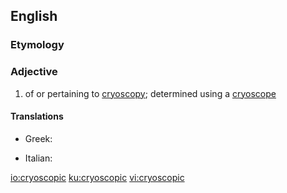 ==English==

===Etymology===
{{confix|cryo|scopic|lang=en}}

===Adjective===
{{en-adj|-}}

# {{label|en|chemistry|physics}} of or pertaining to [[cryoscopy]]; determined using a [[cryoscope]]

====Translations====
{{trans-top|of or pertaining to cryoscopy}}
* Greek: {{t+|el|κρυοσκοπικός|m}}
{{trans-mid}}
* Italian: {{t|it|crioscopico}}
{{trans-bottom}}

[[io:cryoscopic]]
[[ku:cryoscopic]]
[[vi:cryoscopic]]